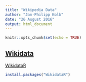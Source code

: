 ```yaml
---
title: "Wikipedia Data"
author: "Jan-Philipp Kolb"
date: "26 August 2016"
output: html_document
---
```


```r
knitr::opts_chunk$set(echo = TRUE)
```

## [Wikidata](https://www.wikidata.org/wiki/Wikidata:Main_Page)

[WikidataR](https://cran.r-project.org/web/packages/WikidataR/vignettes/Introduction.html)

```r
install.packages("WikidataR")
```

